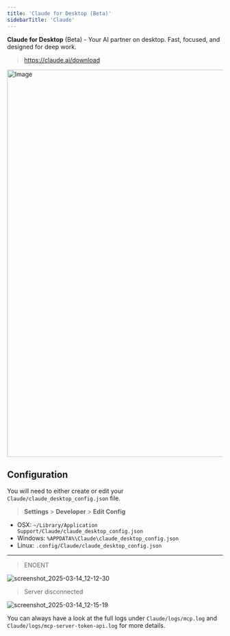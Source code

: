 ```yaml
---
title: 'Claude for Desktop (Beta)'
sidebarTitle: 'Claude'
---
```


**Claude for Desktop** (Beta) - Your AI partner on desktop. Fast, focused, and designed for deep work.

> https://claude.ai/download


<img width="904" alt="Image" src="https://github.com/user-attachments/assets/75252b6b-2d0c-4abb-90b8-2fc2fb7d53f0" />

<Authentication />

## Configuration

<NpmInstall />

You will need to either create or edit your `Claude/claude_desktop_config.json` file.

> **Settings** > **Developer** > **Edit Config**

- OSX: `~/Library/Application Support/Claude/claude_desktop_config.json`
- Windows: `%APPDATA%\Claude\claude_desktop_config.json`
- Linux: `.config/Claude/claude_desktop_config.json`

<McpServers/>

---

<Troubleshooting />

> ENOENT

![screenshot_2025-03-14_12-12-30](https://github.com/user-attachments/assets/b8d6c4e8-9af5-4168-9f45-00939386a469)

> Server disconnected

![screenshot_2025-03-14_12-15-19](https://github.com/user-attachments/assets/24981bc1-5976-4bda-8a54-3f6ab53a4a5e)

<Note> You can always have a look at the full logs under `Claude/logs/mcp.log` and `Claude/logs/mcp-server-token-api.log` for more details. </Note>